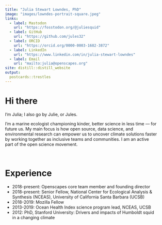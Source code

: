 ```yaml
---
title: "Julia Stewart Lowndes, PhD"
image: "images/lowndes-portrait-square.jpeg"
links:
  - label: Mastodon
    url: "https://fosstodon.org/@juliesquid"
  - label: GitHub
    url: "https://github.com/jules32"
  - label: ORCID
    url: "https://orcid.org/0000-0003-1682-3872"
  - label: LinkedIn
    url: "https://www.linkedin.com/in/julia-stewart-lowndes"
  - label: Email
    url: "mailto:julia@openscapes.org"
site: distill::distill_website
output:
  postcards::trestles
---
```


# Hi there

I'm Julia; I also go by Julie, or Jules.

I'm a marine ecologist championing kinder, better science in less time — for future us. My main focus is how open source, data science, and environmental research can empower us to uncover climate solutions faster by working together as inclusive teams and communities. I am an active part of the open science movement.

<br>

# Experience

- 2018-present: Openscapes core team member and founding director
- 2018-present: Senior Fellow, National Center for Ecological Analysis & Synthesis (NCEAS), University of California Santa Barbara (UCSB)
- 2018-2019: Mozilla Fellow
- 2013-2019: Ocean Health Index science program lead, NCEAS, UCSB
- 2012: PhD, Stanford University: Drivers and impacts of Humboldt squid in a changing climate

